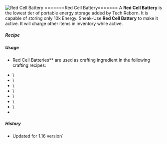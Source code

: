 ![Red Cell Battery](/mods/techreborn/red_cell_battery.png)
=======Red Cell Battery======= A **Red Cell Battery** is the lowest
tier of portable energy storage added by Tech Reborn. It is capable of
storing only 10k Energy. Sneak-Use **Red Cell Battery** to make it
active. It will charge other items in inventory while active.

##### Recipe


<Recipe recipe=" input air techreborn:insulated_copper_cable air input
techreborn:lead_ingot minecraft:redstone techreborn:lead_ingot input
techreborn:lead_ingot minecraft:redstone techreborn:lead_ingot output
techreborn:battery "/>

##### Usage

- Red Cell Batteries** are used as crafting ingredient in the
        following crafting recipes:

* <Mcitem id="techreborn:battery_box"/>\
* <Mcitem id="techreborn:basic_chainsaw"/>\
* <Mcitem id="techreborn:basic_drill"/>\
* <Mcitem id="techreborn:basic_jackhammer"/>\
* <Mcitem id="techreborn:electric_treetap"/>\
* <Mcitem id="techreborn:rockcutter"/>\
* <Mcitem id="techreborn:energy_storage_upgrade"/>\
* <Mcitem id="techreborn:generator"/>

##### History

* Updated for 1.16 version`
